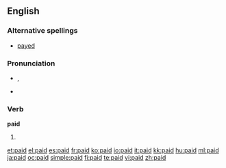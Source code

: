 ==English==

{{rank|brother|I've|longer|476|paid|art|neither|suddenly}}

===Alternative spellings===
*[[payed]] {{italbrac|archaic}}

===Pronunciation===
*{{IPA|/'peɪd/}}, {{SAMPA|/'peId/}}
*{{audio|en-us-paid.ogg|Audio (US)}}
*:{{rhymes|eɪd}}

===Verb===
'''paid'''

# {{past of|[[pay]]}}

[[et:paid]]
[[el:paid]]
[[es:paid]]
[[fr:paid]]
[[ko:paid]]
[[io:paid]]
[[it:paid]]
[[kk:paid]]
[[hu:paid]]
[[ml:paid]]
[[ja:paid]]
[[oc:paid]]
[[simple:paid]]
[[fi:paid]]
[[te:paid]]
[[vi:paid]]
[[zh:paid]]